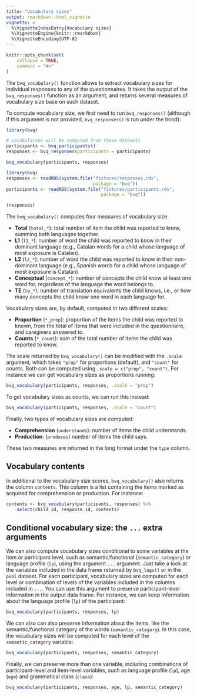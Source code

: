 ---
title: "Vocabulary sizes"
output: rmarkdown::html_vignette
vignette: >
  %\VignetteIndexEntry{Vocabulary sizes}
  %\VignetteEngine{knitr::rmarkdown}
  %\VignetteEncoding{UTF-8}
---

```{r, include = FALSE}
knitr::opts_chunk$set(
    collapse = TRUE,
    comment = "#>"
)
```

The `bvq_vocabulary()` function allows to extract vocabulary sizes for individual responses to any of the questionnaires. It takes the output of the `bvq_responses()` function as an argument, and returns several measures of vocabulary size base on such dataset.

To compute vocabulary size, we first need to run `bvq_responses()` (although if this argument is not provided, `bvq_responses()` is run under the hood):

```{r responses, echo=TRUE, eval=FALSE, message=FALSE, warning=FALSE, paged.print=FALSE}
library(bvq)

# vocabularies will be computed from these datasets
participants <- bvq_participants()
responses <- bvq_responses(participants = participants)

bvq_vocabulary(participants, responses)
```

```{r load-responses, echo=FALSE, message=FALSE, warning=FALSE, paged.print=FALSE}
library(bvq)
responses <- readRDS(system.file("fixtures/responses.rds", 
                                 package = "bvq"))
participants <- readRDS(system.file("fixtures/participants.rds", 
                                    package = "bvq"))

(responses)
```


The `bvq_vocabulary()` computes four measures of vocabulary size.

* **Total** (`total_*`): total number of item the child was reported to know, summing both languages together.
* **L1** (`l1_*`): number of word the child was reported to know in their dominant language (e.g., Catalan words for a child whose language of most exposure is Catalan).
* **L2** (`l2_*`): number of word the child was reported to know in their non-dominant language (e.g., Spanish words for a child whose language of most exposure is Catalan)
* **Conceptual** (`concept_*`): number of concepts the child know at least one word for, regardless of the language the word belongs to.
* **TE** (`te_*`): number of translation equivalents the child knows, i.e., or how many concepts the child know one word in each language for.

Vocabulary sizes are, by default, computed in two different scales:

* **Proportion** (`*_prop`): proportion of the items the child was reported to known, from the total of items that were included in the questionnaire, and caregivers answered to.
* **Counts** (`*_count`): sum of the total number of items the child was reported to know.

The scale returned by `bvq_vocabulary()` can be modified with the `.scale` argument, which takes `"prop"` for proportions (default), and `"count"` for counts. Both can be computed using `.scale = c("prop", "count")`. For instance we can get vocabulary sizes as proportions running:

```{r props, echo=FALSE, message=FALSE, warning=FALSE, paged.print=FALSE}
bvq_vocabulary(participants, responses, .scale = "prop")
```


To get vocabulary sizes as counts, we can run this instead:

```{r counts, echo=FALSE, message=FALSE, warning=FALSE, paged.print=FALSE}
bvq_vocabulary(participants, responses, .scale = "count")
```

Finally, two types of vocabulary sizes are computed:

* **Comprehension** (`understands`): number of items the child understands.
* **Production**: (`produces`) number of items the child says.

These two measures are returned in the long format under the `type` column.

## Vocabulary contents

In additional to the vocabulary size scores, `bvq_vocabulary()` also returns the column `contents`. This column is a list containing the items marked as acquired for comprehension or production. For instance:

```{r contents, echo=FALSE, message=FALSE, warning=FALSE, paged.print=FALSE}
contents <- bvq_vocabulary(participants, responses) %>% 
    select(child_id, response_id, contents)
```

## Conditional vocabulary size: the `...` extra arguments

We can also compute vocabulary sizes conditional to some variables at the item or participant level, such as semantic/functional (`semantic_category`) or language profile (`lp`), using the argument `...` argument. Just take a look at the variables included in the data frame returned by `bvq_logs()` or in the `pool` dataset. For each participant, vocabulary sizes are computed for each level or combination of levels of the variables included in the columns included in `...`. You can use this argument to preserve participant-level information in the output data frame. For instance, we can keep information about the language profile (`lp`) of the participant:

```{r by-lp, echo=TRUE, eval = FALSE, message=FALSE, warning=FALSE, paged.print=FALSE}
bvq_vocabulary(participants, responses, lp)
```

We can also can also preserve information about the items, like the semantic/functional category of the words (`semantic_category`). In this case, the vocabulary sizes will be computed for each level of the `semantic_category` variable:

```{r by-semantic-category, echo=TRUE, message=FALSE, warning=FALSE, paged.print=FALSE}
bvq_vocabulary(participants, responses, semantic_category)
```

Finally, we can preserve more than one variable, including combinations of participant-level and item-level variables, such as language profile (`lp`), age (`age`) and grammatical class (`class`):

```{r by-mult, echo=TRUE, message=FALSE, warning=FALSE, paged.print=FALSE}
bvq_vocabulary(participants, responses, age, lp, semantic_category)
```






